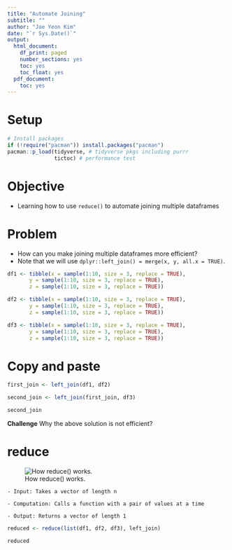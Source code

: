 ```yaml
---
title: "Automate Joining"
subtitle: ""
author: "Jae Yeon Kim"
date: "`r Sys.Date()`"
output:
  html_document:
    df_print: paged
    number_sections: yes
    toc: yes
    toc_float: yes
  pdf_document:
    toc: yes
---
```


# Setup 

```r
# Install packages 
if (!require("pacman")) install.packages("pacman")
pacman::p_load(tidyverse, # tidyverse pkgs including purrr
               tictoc) # performance test 
```

# Objective 

- Learning how to use `reduce()` to automate joining multiple dataframes

# Problem 

- How can you make joining multiple dataframes more efficient?
- Note that we will use `dplyr::left_join() = merge(x, y, all.x = TRUE)`.

```r

df1 <- tibble(x = sample(1:10, size = 3, replace = TRUE),
       y = sample(1:10, size = 3, replace = TRUE),
       z = sample(1:10, size = 3, replace = TRUE))

df2 <- tibble(x = sample(1:10, size = 3, replace = TRUE),
       y = sample(1:10, size = 3, replace = TRUE),
       z = sample(1:10, size = 3, replace = TRUE))

df3 <- tibble(x = sample(1:10, size = 3, replace = TRUE),
       y = sample(1:10, size = 3, replace = TRUE),
       z = sample(1:10, size = 3, replace = TRUE))

```

# Copy and paste

```r

first_join <- left_join(df1, df2)

second_join <- left_join(first_join, df3)

second_join
```
**Challenge**
Why the above solution is not efficient?

# reduce 

![How reduce() works.](https://d33wubrfki0l68.cloudfront.net/9c239e1227c69b7a2c9c2df234c21f3e1c74dd57/eec0e/diagrams/functionals/reduce.png)

    - Input: Takes a vector of length n
  
    - Computation: Calls a function with a pair of values at a time
  
    - Output: Returns a vector of length 1
    
```r

reduced <- reduce(list(df1, df2, df3), left_join)

reduced
```

